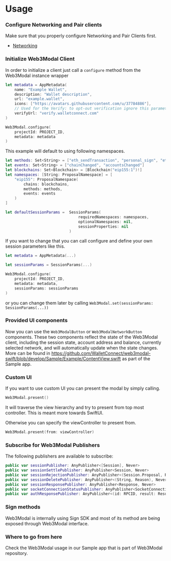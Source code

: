 
# Usage

### Configure Networking and Pair clients

Make sure that you properly configure Networking and Pair Clients first.

- [Networking](../../../api/core/relay.mdx)

### Initialize Web3Modal Client

In order to initialize a client just call a `configure` method from the Web3Modal instance wrapper

```swift
let metadata = AppMetadata(
    name: "Example Wallet",
    description: "Wallet description",
    url: "example.wallet",
    icons: ["https://avatars.githubusercontent.com/u/37784886"],
    // Used for the Verify: to opt-out verification ignore this parameter
    verifyUrl: "verify.walletconnect.com"
)

Web3Modal.configure(
    projectId: PROJECT_ID,
    metadata: metadata
)
```

<CloudBanner />

This example will default to using following namespaces.

```swift
let methods: Set<String> = ["eth_sendTransaction", "personal_sign", "eth_signTypedData"]
let events: Set<String> = ["chainChanged", "accountsChanged"]
let blockchains: Set<Blockchain> = [Blockchain("eip155:1")!]
let namespaces: [String: ProposalNamespace] = [
    "eip155": ProposalNamespace(
        chains: blockchains,
        methods: methods,
        events: events
    )
]

let defaultSessionParams =  SessionParams(
                                requiredNamespaces: namespaces,
                                optionalNamespaces: nil,
                                sessionProperties: nil
                            )
```

If you want to change that you can call configure and define your own session parameters like this.

```swift
let metadata = AppMetadata(...)

let sessionParams = SessionParams(...)

Web3Modal.configure(
    projectId: PROJECT_ID,
    metadata: metadata,
    sessionParams: sessionParams
)
```

or you can change them later by calling `Web3Modal.set(sessionParams: SessionParams(...))`

### Provided UI components

Now you can use the `Web3ModalButton` or `Web3ModalNetworkButton` components. These two components reflect the state of the Web3Modal client,
including the session state, account address and balance, currently selected network, and will automatically update when the state changes.
More can be found in https://github.com/WalletConnect/web3modal-swift/blob/develop/Sample/Example/ContentView.swift as part of the Sample app.

### Custom UI

If you want to use custom UI you can present the modal by simply calling.

```swift
Web3Modal.present()
```

It will traverse the view hierarchy and try to present from top most controller. This is meant more towards SwiftUI.

Otherwise you can specify the viewController to present from.

```swift
Web3Modal.present(from: viewController)
```

### Subscribe for Web3Modal Publishers

The following publishers are available to subscribe:

```swift
public var sessionPublisher: AnyPublisher<[Session], Never>
public var sessionSettlePublisher: AnyPublisher<Session, Never>
public var sessionRejectionPublisher: AnyPublisher<(Session.Proposal, Reason), Never>
public var sessionDeletePublisher: AnyPublisher<(String, Reason), Never>
public var sessionResponsePublisher: AnyPublisher<Response, Never>
public var socketConnectionStatusPublisher: AnyPublisher<SocketConnectionStatus, Never>
public var authResponsePublisher: AnyPublisher<(id: RPCID, result: Result<(Session?, [Cacao]), AuthError>), Never>
```

### Sign methods

Web3Modal is internally using Sign SDK and most of its method are being exposed through Web3Modal interface.

### Where to go from here

Check the Web3Modal usage in our Sample app that is part of Web3Modal repository.
